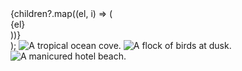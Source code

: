   <div
    {...props}
    id={id}
    className={`flex items-center x-gap-3 rounded-lg snap-x snap-mandatory overflow-x-scroll max-w-200 mx-auto border border-neutral-400 ${className}`}
    aria-roledescription="carousel"
  >
    {children?.map((el, i) => (
      <div
        key={`SnapSlider-${id}-slide-${i}`}
        className="snap-center flex-shrink-0 min-w-120 max-w-200"
        role="tabpanel"
        aria-roledescription="slide"
        aria-label={`${i + 1} of ${children.length}`}
      >
        {el}
      </div>
    ))}
  </div>
);

<SnapSlider>
  <img alt="A tropical ocean cove." src="https://images.unsplash.com/photo-1604999565976-8913ad2ddb7c?ixlib=rb-1.2.1&ixid=MnwxMjA3fDB8MHxwaG90by1wYWdlfHx8fGVufDB8fHx8&auto=format&fit=crop&w=500&h=250&q=80" />
  <img alt="A flock of birds at dusk." src="https://images.unsplash.com/photo-1471922694854-ff1b63b20054?ixlib=rb-1.2.1&ixid=MnwxMjA3fDB8MHxwaG90by1wYWdlfHx8fGVufDB8fHx8&auto=format&fit=crop&w=500&h=250&q=80" />
  <img alt="A manicured hotel beach." src="https://images.unsplash.com/photo-1622890806166-111d7f6c7c97?ixlib=rb-1.2.1&ixid=MnwxMjA3fDB8MHxwaG90by1wYWdlfHx8fGVufDB8fHx8&auto=format&fit=crop&w=500&h=250&q=80" />
</SnapSlider>
